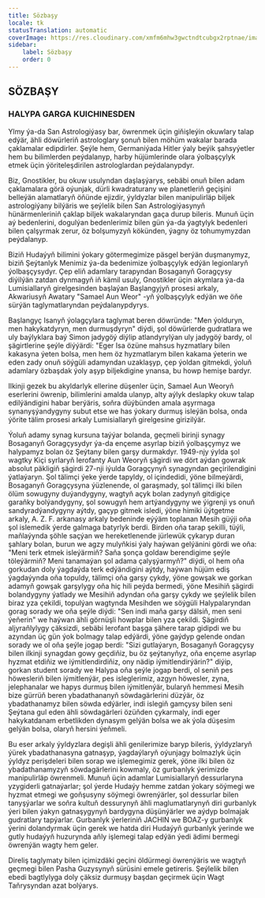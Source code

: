 ```yaml
---
title: Sözbaşy
locale: tk
statusTranslation: automatic
coverImage: https://res.cloudinary.com/xmfm6mhw3gwctndtcubgx2rptnae/image/upload/v1741354450/small_cover_tratado_esoterico_de_astrologia_hermetica_6210a35442.webp
sidebar:
    label: Sözbaşy
    order: 0
---
```

## SÖZBAŞY

### HALYPA GARGA KUICHINESDEN

Ylmy ýa-da San Astrologiýasy bar, öwrenmek üçin giňişleýin okuwlary talap edýär, ähli döwürleriň astrologlary şonuň bilen möhüm wakalar barada çaklamalar edipdirler. Şeýle hem, Germaniýada Hitler ýaly beýik şahsyýetler hem bu bilimlerden peýdalanyp, harby hüjümlerinde olara ýolbaşçylyk etmek üçin ýöriteleşdirilen astrologlardan peýdalanypdyr.

Biz, Gnostikler, bu okuw usulyndan daşlaşýarys, sebäbi onuň bilen adam çaklamalara görä oýunjak, dürli kwadraturany we planetleriň geçişini belleýän alamatlaryň öňünde ejizdir, ýyldyzlar bilen manipulirläp biljek astrologiýany bilýäris we şeýlelik bilen San Astrologiýasynyň hünärmenleriniň çaklap biljek wakalaryndan gaça durup bileris. Munuň üçin aý bedenlerini, dogulýan bedenlerimiz bilen gün ýa-da ýagtylyk bedenleri bilen çalşyrmak zerur, öz bolşumyzyň kökünden, ýagny öz tohumymyzdan peýdalanyp.

Biziň Hudaýyň bilimini ýokary götermegimize päsgel berýän duşmanymyz, biziň Şeýtanlyk Menimiz ýa-da bedenimize ýolbaşçylyk edýän legionlaryň ýolbaşçysydyr. Çep eliň adamlary tarapyndan Bosaganyň Goragçysy diýilýän zatdan dynmagyň iň kämil usuly, Gnostikler üçin akymlara ýa-da Lumisiallaryň girelgesinden başlaýan Başlangyjyň prosesi arkaly, Akwariusyň Awatary "Samael Aun Weor" -yň ýolbaşçylyk edýän we öňe sürýän taglymatlaryndan peýdalanypdyrys.

Başlangyç Isanyň ýolagçylara taglymat beren döwründe: "Men ýolduryn, men hakykatdyryn, men durmuşdyryn" diýdi, şol döwürlerde gudratlara we uly baýlyklara baý Simon jadygöý diýlip atlandyrylýan uly jadygöý bardy, ol şägirtlerine şeýle diýýärdi: "Eger Isa özüne mahsus hyzmatlary bilen kakasyna ýeten bolsa, men hem öz hyzmatlarym bilen kakama ýeterin we eden zady onuň söýgüli adamyndan uzaklaşyp, çep ýoldan gitmekdi, ýoluň adamlary özbaşdak ýoly aşyp biljekdigine ynansa, bu howp hemişe bardyr.

Ilkinji gezek bu akyldarlyk ellerine düşenler üçin, Samael Aun Weoryň eserlerini öwrenip, bilimlerini amalda ulanyp, alty aýlyk deslapky okuw talap edilýändigini habar berýäris, soňra düýbünden amala aşyrmaga synanyşýandygyny subut etse we has ýokary durmuş isleýän bolsa, onda ýörite tälim prosesi arkaly Lumisiallaryň girelgesine girizilýär.

Ýoluň adamy synag kursuna taýýar bolanda, geçmeli birinji synagy Bosaganyň Goragçysydyr ýa-da ençeme asyrlap biziň ýolbaşçymyz we halypamyz bolan öz Şeýtany bilen garşy durmakdyr. 1949-njy ýylda şol wagtky Kiçi syrlaryň Ierofanty Aun Weoryň şägirdi we dört aýdan gowrak absolut päkligiň şägirdi 27-nji iýulda Goragçynyň synagyndan geçirilendigini ýatlaýaryn. Şol tälimçi ýeke ýerde tapyldy, ol içindedidi, ýöne bilmeýärdi, Bosaganyň Goragçysyna ýüzlenende, ol garaşmady, şol tälimçi ilki bilen ölüm sowugyny duýandygyny, wagtyň açyk bolan zadynyň gitdigiçe garaňky bolýandygyny, şol sowugyň hem artýandygyny we ýigrenji ys onuň sandyradýandygyny aýtdy, gaçyp gitmek isledi, ýöne himiki üýtgetme arkaly, A. Z. F. arkanasy arkaly bedeninde eýýäm toplanan Mesih güýji oňa şol islemedik ýerde galmaga batyrlyk berdi. Birden oňa tarap şekilli, tüýli, maňlaýynda şöhle saçýan we hereketlenende jürlewük çykaryp duran şahlary bolan, burun we agzy mulyňkisi ýaly haýwan gelýänini gördi we oňa: "Meni terk etmek isleýärmiň? Saňa şonça goldaw berendigime şeýle töleýärmiň? Meni tanamaýan şol adama çalyşýarmyň?" diýdi, ol hem oňa gorkudan doly ýagdaýda terk edýändigini aýtdy, haýwan hüjüm ediş ýagdaýynda oňa topuldy, tälimçi oňa garşy çykdy, ýöne gowşak we gorkan adamyň gowşak garşylygy oňa hiç hili peýda bermedi, ýöne Mesihiň şägirdi bolandygyny ýatlady we Mesihiň adyndan oňa garşy çykdy we şeýlelik bilen biraz yza çekildi, topulýan wagtynda Mesihden we söýgüli Halypalaryndan gorag sorady we oňa şeýle diýdi: "Sen indi maňa garşy dälsiň, men seni ýeňerin" we haýwan ähli görnüşli howplar bilen yza çekildi. Şägirdiň aljyraňlylygy çäksizdi, sebäbi Ierofant başga şähere tarap gidipdi we bu azyndan üç gün ýok bolmagy talap edýärdi, ýöne gaýdyp gelende ondan sorady we ol oňa şeýle jogap berdi: "Sizi gutlaýaryn, Bosaganyň Goragçysy bilen ilkinji synagdan gowy geçdiňiz, bu öz şeýtanyňyz, oňa ençeme asyrlap hyzmat etdiňiz we iýmitlendirdiňiz, ony nädip iýmitlendirýärin?" diýip, gorkan student sorady we Halypa oňa şeýle jogap berdi, ol seniň pes höwesleriň bilen iýmitlenýär, pes isleglerimiz, azgyn höwesler, zyna, jelephanalar we hapys durmuş bilen iýmitlenýär, bularyň hemmesi Mesih bize gürrüň beren ybadathananyň söwdagärlerini düzýär, öz ybadathanamyz bilen söwda edýärler, indi islegiň gamçysy bilen seni Şeýtana gul eden ähli söwdagärleri özüňden çykarmaly, indi eger hakykatdanam erbetlikden dynasym gelýän bolsa we ak ýola düşesim gelýän bolsa, olaryň hersini ýeňmeli.

Bu eser arkaly ýyldyzlara degişli ähli genilerimize baryp bileris, ýyldyzlaryň ýürek ybadathanasyna gatnaşyp, ýagdaýlaryň oýunjagy bolmazlyk üçin ýyldyz perişdeleri bilen sorap we işlemegimiz gerek, ýöne ilki bilen öz ybadathanamyzyň söwdagärlerini kowmaly, öz gurbanlyk ýerimizde manipulirläp öwrenmeli. Munuň üçin adamlar Lumisiallaryň dessurlaryna yzygiderli gatnaýarlar; şol ýerde Hudaýy hemme zatdan ýokary söýmegi we hyzmat etmegi we goňşusyny söýmegi öwrenýärler, şol dessurlar bilen tanyşýarlar we soňra kultuň dessurynyň ähli maglumatlarynyň diri gurbanlyk ýeri bilen ýakyn gatnaşygynyň bardygyna düşünýärler we aýdyp bolmajak gudratlary tapýarlar. Gurbanlyk ýerleriniň JACHIN we BOAZ-y gurbanlyk ýerini dolandyrmak üçin gerek we hatda diri Hudaýyň gurbanlyk ýerinde we gutly hudaýyň huzurynda aňly işlemegi talap edýän ýedi ädimi bermegi öwrenýän wagty hem geler.

Direliş taglymaty bilen içimizdäki geçini öldürmegi öwrenýäris we wagtyň geçmegi bilen Pasha Guzysynyň sürüsini emele getireris. Şeýlelik bilen ebedi bagtlylyga doly çäksiz durmuşy başdan geçirmek üçin Wagt Taňrysyndan azat bolýarys.

